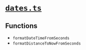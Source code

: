 # [`dates.ts`](https://github.com/HausDAO/daohaus-monorepo/blob/develop/libs/common-utilities/src/utils/dates.ts)

## Functions

- `formatDateTimeFromSeconds`
- `formatDistanceToNowFromSeconds`
